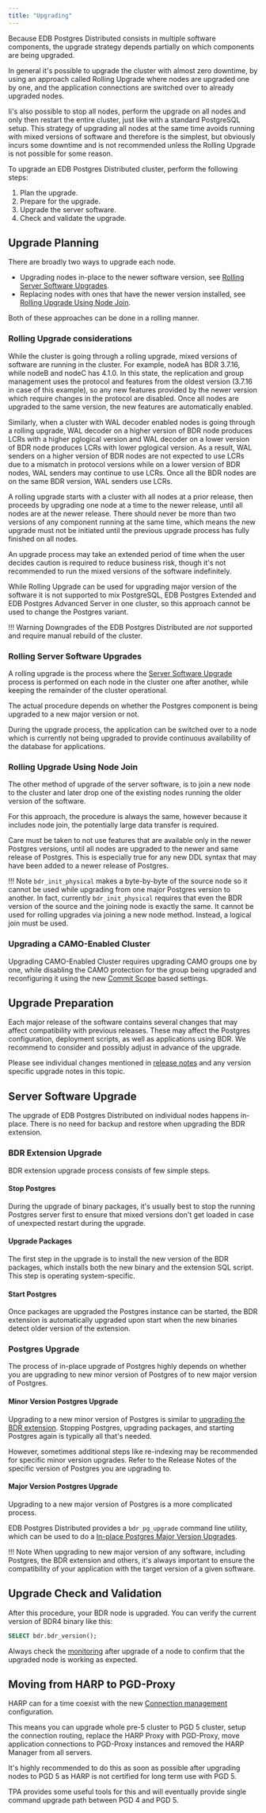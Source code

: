 ```yaml
---
title: "Upgrading"
---
```


Because EDB Postgres Distributed consists in multiple software components,
the upgrade strategy depends partially on which components are being upgraded.

In general it's possible to upgrade the cluster with almost zero downtime, by
using an approach called Rolling Upgrade where nodes are upgraded one by one, and
the application connections are switched over to already upgraded nodes.

Ii's also possible to stop all nodes, perform the upgrade on all nodes and
only then restart the entire cluster, just like with a standard PostgreSQL setup.
This strategy of upgrading all nodes at the same time avoids running with
mixed versions of software and therefore is the simplest, but obviously incurs
some downtime and is not recommended unless the Rolling Upgrade is not possible
for some reason.

To upgrade an EDB Postgres Distributed cluster, perform the following steps:

1. Plan the upgrade.
2. Prepare for the upgrade.
3. Upgrade the server software.
4. Check and validate the upgrade.

## Upgrade Planning

There are broadly two ways to upgrade each node.

* Upgrading nodes in-place to the newer software version, see [Rolling Server Software Upgrades](#rolling-server-software-upgrades).
* Replacing nodes with ones that have the newer version installed, see [Rolling Upgrade Using Node Join](#rolling-upgrade-using-node-join).

Both of these approaches can be done in a rolling manner.

### Rolling Upgrade considerations

While the cluster is going through a rolling upgrade, mixed versions of software
are running in the cluster. For example, nodeA has BDR 3.7.16, while
nodeB and nodeC has 4.1.0. In this state, the replication and group
management uses the protocol and features from the oldest version (3.7.16
in case of this example), so any new features provided by the newer version
which require changes in the protocol are disabled. Once all nodes are
upgraded to the same version, the new features are automatically enabled.

Similarly, when a cluster with WAL decoder enabled nodes is going through a
rolling upgrade, WAL decoder on a higher version of BDR node produces LCRs
with a higher pglogical version and WAL decoder on a lower version of BDR node
produces LCRs with lower pglogical version. As a result, WAL senders on a higher
version of BDR nodes are not expected to use LCRs due to a mismatch in protocol
versions while on a lower version of BDR nodes, WAL senders may continue to use
LCRs. Once all the BDR nodes are on the same BDR version, WAL senders use
LCRs.

A rolling upgrade starts with a cluster with all nodes at a prior release,
then proceeds by upgrading one node at a time to the newer release, until
all nodes are at the newer release. There should never be more than two versions
of any component running at the same time, which means the new upgrade must not
be initiated until the previous upgrade process has fully finished on all nodes.

An upgrade process may take an extended period of time when the user decides
caution is required to reduce business risk, though it's not recommended
to run the mixed versions of the software indefinitely.

While Rolling Upgrade can be used for upgrading major version of the software
it is not supported to mix PostgreSQL, EDB Postgres Extended and
EDB Postgres Advanced Server in one cluster, so this approach cannot
be used to change the Postgres variant.

!!! Warning
    Downgrades of the EDB Postgres Distributed are *not* supported and require
    manual rebuild of the cluster.

### Rolling Server Software Upgrades

A rolling upgrade is the process where the [Server
Software Upgrade](#server-software-upgrade) process is performed on each node in the
cluster one after another, while keeping the remainder of the cluster
operational.

The actual procedure depends on whether the Postgres component is being
upgraded to a new major version or not.

During the upgrade process, the application can be switched over to a node
which is currently not being upgraded to provide continuous availability of
the database for applications.

### Rolling Upgrade Using Node Join

The other method of upgrade of the server software, is to join a new node
to the cluster and later drop one of the existing nodes running
the older version of the software.

For this approach, the procedure is always the same, however because it
includes node join, the potentially large data transfer is required.

Care must be taken to not use features that are available only in
the newer Postgres versions, until all nodes are upgraded to the
newer and same release of Postgres. This is especially true for any
new DDL syntax that may have been added to a newer release of Postgres.

!!! Note
    `bdr_init_physical` makes a byte-by-byte of the source node
    so it cannot be used while upgrading from one major Postgres version
    to another. In fact, currently `bdr_init_physical` requires that even the
    BDR version of the source and the joining node is exactly the same.
    It cannot be used for rolling upgrades via joining a new node method. Instead, a logical join must be used.

### Upgrading a CAMO-Enabled Cluster

Upgrading CAMO-Enabled Cluster requires upgrading CAMO groups one by one, while
disabling the CAMO protection for the group being upgraded and reconfiguring it
using the new [Commit Scope](../durability/commit-scopes) based settings.

## Upgrade Preparation

Each major release of the software contains several changes that may affect
compatibility with previous releases. These may affect the Postgres
configuration, deployment scripts, as well as applications using BDR. We
recommend to consider and possibly adjust in advance of the upgrade.

Please see individual changes mentioned in [release notes](../rel_notes/) and any version
specific upgrade notes in this topic.

## Server Software Upgrade

The upgrade of EDB Postgres Distributed on individual nodes happens in-place.
There is no need for backup and restore when upgrading the BDR extension.

### BDR Extension Upgrade

BDR extension upgrade process consists of few simple steps.

#### Stop Postgres

During the upgrade of binary packages, it's usually best to stop the running
Postgres server first to ensure that mixed versions don't get loaded in case
of unexpected restart during the upgrade.

#### Upgrade Packages

The first step in the upgrade is to install the new version of the BDR packages, which
installs both the new binary and the extension SQL script. This step is operating system-specific.

#### Start Postgres

Once packages are upgraded the Postgres instance can be started, the BDR
extension is automatically upgraded upon start when the new binaries
detect older version of the extension.

### Postgres Upgrade

The process of in-place upgrade of Postgres highly depends on whether you are
upgrading to new minor version of Postgres of to new major version of Postgres.

#### Minor Version Postgres Upgrade

Upgrading to a new minor version of Postgres is similar to [upgrading
the BDR extension](#bdr-extension-upgrade). Stopping Postgres, upgrading packages,
and starting Postgres again is typically all that's needed.

However, sometimes additional steps like re-indexing may be recommended for
specific minor version upgrades. Refer to the Release Notes of the
specific version of Postgres you are upgrading to.

#### Major Version Postgres Upgrade

Upgrading to a new major version of Postgres is a more complicated process.

EDB Postgres Distributed provides a `bdr_pg_upgrade` command line utility,
which can be used to do a [In-place Postgres Major Version Upgrades](bdr_pg_upgrade).

!!! Note
    When upgrading to new major version of any software, including Postgres, the
    BDR extension and others, it's always important to ensure the compatibility
    of your application with the target version of a given software.

## Upgrade Check and Validation

After this procedure, your BDR node is upgraded. You can verify the current
version of BDR4 binary like this:

```sql
SELECT bdr.bdr_version();
```

Always check the [monitoring](../monitoring) after upgrade of a node to confirm
that the upgraded node is working as expected.

## Moving from HARP to PGD-Proxy

HARP can for a time coexist with the new
[Connection management](/product_docs/docs/pgd/5/routing) configuration.

This means you can upgrade whole pre-5 cluster to PGD 5 cluster, setup
the connection routing, replace the HARP Proxy with PGD-Proxy, move application
connections to PGD-Proxy instances and removed the HARP Manager from all servers.

It's highly recommended to do this as soon as possible after upgrading nodes to
PGD 5 as HARP is not certified for long term use with PGD 5.

TPA provides some useful tools for this and will eventually provide single
command upgrade path between PGD 4 and PGD 5.
